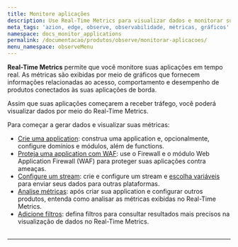 ```yaml
---
title: Monitore aplicações
description: Use Real-Time Metrics para visualizar dados e monitorar suas aplicações.
meta_tags: 'azion, edge, observe, observabilidade, métricas, gráficos'
namespace: docs_monitor_applications
permalink: /documentacao/produtos/observe/monitorar-aplicacoes/
menu_namespace: observeMenu
---
```



**Real-Time Metrics** permite que você monitore suas aplicações em tempo real. As métricas são exibidas por meio de gráficos que fornecem informações relacionadas ao acesso, comportamento e desempenho de produtos conectados às suas aplicações de borda.

Assim que suas aplicações começarem a receber tráfego, você poderá visualizar dados por meio do Real-Time Metrics.

<LinkButton link="/pt-br/documentacao/produtos/observe/real-time-metrics/" label="ir para referência do real-time metrics" severity="secondary" target="_blank" />

Para começar a gerar dados e visualizar suas métricas:

- [Crie uma application](/pt-br/documentacao/produtos/guias/build/criar-uma-aplicacao/): construa uma application e, opcionalmente, configure domínios e módulos, além de functions.
- [Proteja uma application com WAF](/pt-br/documentacao/produtos/secure/proteja-aplicacao/): use o Firewall e o módulo Web Application Firewall (WAF) para proteger suas aplicações contra ameaças.
- [Configure um stream](/pt-br/documentacao/produtos/guias/como-usar-data-stream/): crie e configure um stream e [escolha variáveis](/pt-br/documentacao/produtos/guias/observe/data-stream-selecionar-variaveis/) para enviar seus dados para outras plataformas.
- [Analise métricas](/pt-br/documentacao/produtos/guias/observe/analisar-metricas/): após criar sua application e configurar outros produtos, entenda como analisar as métricas exibidas no Real-Time Metrics.
- [Adicione filtros](/pt-br/documentacao/produtos/guias/observe/adicionar-filtros-metrics/): defina filtros para consultar resultados mais precisos na visualização de dados no Real-Time Metrics.
<br /><br />
---

